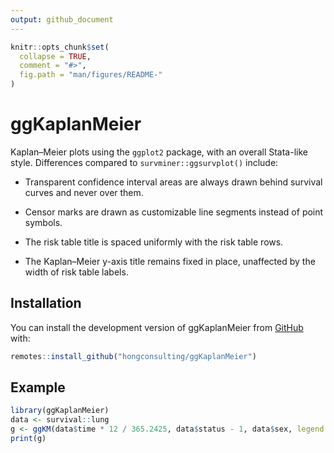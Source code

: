 ```yaml
---
output: github_document
---
```


<!-- README.md is generated from README.Rmd. Please edit that file -->

```r
knitr::opts_chunk$set(
  collapse = TRUE,
  comment = "#>",
  fig.path = "man/figures/README-"
)
```

# ggKaplanMeier

<!-- badges: start -->
<!-- badges: end -->

Kaplan–Meier plots using the `ggplot2` package, with an overall Stata-like style. Differences compared to `survminer::ggsurvplot()` include:

* Transparent confidence interval areas are always drawn behind survival curves and never over them.

* Censor marks are drawn as customizable line segments instead of point symbols.

* The risk table title is spaced uniformly with the risk table rows.

* The Kaplan–Meier y-axis title remains fixed in place, unaffected by the width of risk table labels.

## Installation

You can install the development version of ggKaplanMeier from [GitHub](https://github.com/hongconsulting/ggKaplanMeier) with:

``` r
remotes::install_github("hongconsulting/ggKaplanMeier")
```

## Example

```r
library(ggKaplanMeier)
data <- survival::lung
g <- ggKM(data$time * 12 / 365.2425, data$status - 1, data$sex, legend.labels = c("Male", "Female"), title.s = "Overall survival", title.t = "Time (months)")
print(g)
```


